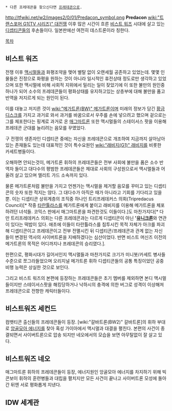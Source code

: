  * 다른 프레데콘을 찾으신다면 [[프레데콘]]으로.

http://tfwiki.net/w2/images2/0/01/Predacon_symbol.png
'''Predacon'''
[[wiki:"트랜스포머 G1(TV 시리즈)" 대전쟁]] 이후 많은 시간이 흐른 [[비스트 워즈]] 시대에 살고 있는 [[디셉티콘]]들의 후손들이다. 일본판에선 여전히 데스트론이라 칭한다.

[[목차]]

== 비스트 워즈 ==
전쟁 이후 [[맥시멀]]들과 화평조약을 맺어 별탈 없이 오랜세월 공존하고 있었는데. 몇몇 인물들은 진정으로 화평을 원하는 것이 아니라 일시적인 휴전상태 정도로만 생각하고 있었으며 또한 맥시멀에 비해 사회적 지위에서 밀리는 일이 잦았기에 이 또한 불만의 원인중 하나가 되어 소수의 프레데콘들이 평화상태를 유지하고있는 상층부에 대해 불만을 품고 반역을 저지르게 되는 원인이 된다.

이를 대놓고 저지른 것이 [[wiki:"메가트론(BW)" 메가트론]]이며 미래의 정보가 담긴 [[황금 디스크]]를 가지고 과거로 와서 과거를 바꿈으로서 우주를 손에 넣으려고 했으며 겉으로는 그를 체포한다는 핑계로 과거로 온 [[매그마트론]] 또한 맥시멀들의 스테이서스 팟을 이용해 프레데콘 군대를 늘리려는 음모를 꾸몄었다.

구 전쟁의 생존자인 디셉티콘 중에는 자신을 프레데콘으로 개조하여 지금까지 살아남아 있는 존재들도 있는데 대표적인 것이 특수요원인 [[wiki:"래비지(G1)" 래비지]]를 비롯한 카세트병들이다.

오해하면 안되는것이, 메가트론 휘하의 프레데콘들은 전부 사회에 불만을 품은 소수 반역자 들이고 대다수의 평범한 프레데콘들은 제대로 사회의 구성원으로서 맥시멀들과 어울려 살고 있으며 엘리트 가드 소속까지 있다.

물론 메가트론처럼 불만을 가지고 언젠가는 맥시멀을 제거할 음모를 꾸미고 있는 디셉티콘의 숫자 또한 적지는 않다. 그 대다수가 아직은 때가 아니라고 기회를 기다리고 있을뿐. 이는 디셉티콘 상위계층의 조직중 하나인 트리프레데커스 의회(Tripredacus Council)[* 작중 [[타란튤라스]]를 메가트론에게 붙이고 래비지를 이용해 메가트론을 체포하려던 녀석들. 코믹스 판에서 매그마트론을 파견한것도 이들이다.]도 마찬가지다[* 다만 트리프레데커스 의회는 다른 프레데콘과는 다르게 디셉티콘이 아닌 ''''[[유니크론]]'''와 연관이 있다는 떡밥이 있다. 애초에 이들이 타란튤라스를 침투시킨 목적 자체가 아크를 파괴해 디셉티콘이고 프레데콘이고 전부 전멸시킨 뒤 디셉티콘/프레데콘과 관계 없는 자신들이 변경된 역사의 사이버트론을 지배하겠다는 심산이었다. 반면 비스트 머신즈 이전의 메가트론의 목적은 어디까지나 프레데콘의 승리였다.].

한편으로, 평화시대가 길어서인지 맥시멀들과 마찬가지로 크기가 미니봇/카세트 병사들 수준으로 쪼그라들었으며 오리지널 메가트론 휘하 디셉티콘들의 공통 특징이었던 공중 비행 능력은 상실한 것으로 보인다. 

그리고 비스트 워즈의 본편에 등장하는 프레데콘들은 초기 멤버를 제외하면 본디 맥시멀들이지만 스테이서스팟을 해킹당하거나 낙하시의 충격에 의한 버그로 성격이 이상해져 프레데콘으로 전향한 캐릭터들이다.

== 비스트워즈 세컨드 ==
컴뱃티콘 출신들의 프레데콘들이 등장. [wiki:"갈바트론(BW2)" 갈바트론]의 휘하 부대로 [[앙골모아 에너지]]를 찾아 혹성 가이아에서 맥시멀과 대결을 펼친다. 본편의 사건이 종결되면서 사이버트론으로 압송 되지만 네오에서의 모습을 보면 아무탈없이 잘 살고 있다.

== 비스트워즈 네오 ==
매그마트론 휘하의 프레데콘들이 등장, 에너지원인 앙골모아 에너지를 차지하기 위해 빅콘보이 휘하의 훈련병들과 대립을 펼치지만 모든 사건이 끝나고 사이버트론 모성에 돌아간 뒤엔 서로 평화롭게 지낸다.

== IDW 세계관 ==
